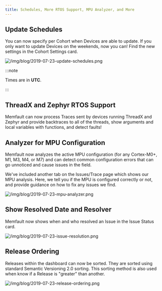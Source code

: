 ```yaml
---
title: Schedules, More RTOS Support, MPU Analyzer, and More
---
```


## Update Schedules

You can now specify per Cohort when Devices are able to update. If you only want
to update Devices on the weekends, now you can! Find the new settings in the
Cohort Settings card.

<!-- truncate -->

![/img/blog/2019-07-23-update-schedules.png](/img/blog/2019-07-23-update-schedules.png)

:::note

Times are in **UTC**.

:::

## ThreadX and Zephyr RTOS Support

Memfault can now process Traces sent by devices running ThreadX and Zephyr and
provide backtraces to all of the threads, show arguments and local variables
with functions, and detect faults!

## Analyzer for MPU Configuration

Memfault now analyzes the active MPU configuration (for any Cortex-M0+, M1, M3,
M4, or M7) and can detect common configuration errors that can go unnoticed and
cause issues in the field.

We've included another tab on the Issues/Trace page which shows our MPU
analysis. Here, we tell you if the MPU is configured correctly or not, and
provide guidance on how to fix any issues we find.

![/img/blog/2019-07-23-mpu-analyzer.png](/img/blog/2019-07-23-mpu-analyzer.png)

## Show Resolved Date and Resolver

Memfault now shows when and who resolved an Issue in the Issue Status card.

![/img/blog/2019-07-23-issue-resolution.png](/img/blog/2019-07-23-issue-resolution.png)

## Release Ordering

Releases within the dashboard can now be sorted. They are sorted using standard
Semantic Versioning 2.0 sorting. This sorting method is also used when know if a
Release is "greater" than another.

![/img/blog/2019-07-23-release-ordering.png](/img/blog/2019-07-23-release-ordering.png)
